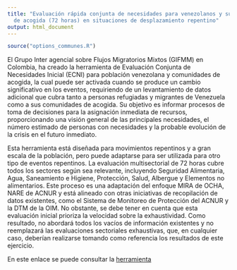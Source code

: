 ```yaml
---
title: "Evaluación rápida conjunta de necesidades para venezolanos y su comunidad
  de acogida (72 horas) en situaciones de desplazamiento repentino"
output: html_document
---
```


```r
source("options_communes.R")
```
El Grupo Inter agencial sobre Flujos Migratorios Mixtos (GIFMM) en Colombia, ha creado la herramienta de Evaluación Conjunta de Necesidades Inicial (ECNI) para población venezolana y comunidades de acogida, la cual puede ser activada cuando se produce un cambio significativo en los eventos, requiriendo de un levantamiento de datos adicional que cubra tanto a personas refugiadas y migrantes de Venezuela como a sus comunidades de acogida. Su objetivo es informar procesos de toma de decisiones para la asignación inmediata de recursos, proporcionando una visión general de las principales necesidades, el número estimado de personas con necesidades y la probable evolución de la crisis en el futuro inmediato. 

Esta herramienta está diseñada para movimientos repentinos y a gran escala de la población, pero puede adaptarse para ser utilizada para otro tipo de eventos repentinos. La evaluación multisectorial de 72 horas cubre todos los sectores según sea relevante, incluyendo Seguridad Alimentaria, Agua, Saneamiento e Higiene, Protección, Salud, Albergue y Elementos no alimentarios. Este proceso es una adaptación del enfoque MIRA de OCHA, NARE de ACNUR y está alineado con otras iniciativas de recopilación de datos existentes, como el Sistema de Monitoreo de Protección del ACNUR y la DTM de la OIM.
No obstante, se debe tener en cuenta que esta evaluación inicial prioriza la velocidad sobre la exhaustividad. Como resultado, no abordará todos los vacíos de información existentes y no reemplazará las evaluaciones sectoriales exhaustivas, que, en cualquier caso, deberían realizarse tomando como referencia los resultados de este ejercicio.

En este enlace se puede consultar la [herramienta](https://drive.google.com/open?id=1WJFlcCxv9rBiw-BUdhzOODBeR8Pc4S8c)